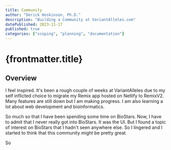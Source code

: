 ```yaml
---
title: Community
author: "Derick Hoskinson, Ph.D."
description: "Building a Community at VariantAlleles.com"
datePublished: 2023-11-17
published: true
categories: ["scoping", "planning", "documentation"]
---
```



# {frontmatter.title}

## Overview

I feel inspired. It's been a rough couple of weeks at VariantAlleles due to my self inflicted choice to migrate my Remix app hosted on Netlify to RemixV2. Many features are still down but I am making progress. I am also learning a lot about web development and bioinformatics.

So much so that I have been spending some time on BioStars. Now, I have to admit that I never really got into BioStars. It was the UI.
But I found a topic of interest on BioStars that I hadn't seen anywhere else. So I lingered and I started to think that this community might be pretty great.

So


